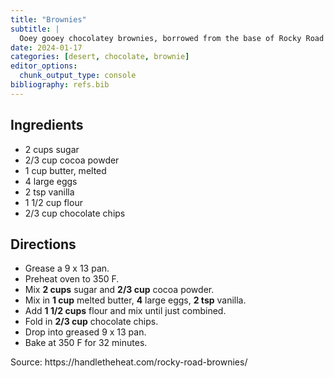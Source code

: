```yaml
---
title: "Brownies"
subtitle: |
  Ooey gooey chocolatey brownies, borrowed from the base of Rocky Road Brownies.
date: 2024-01-17
categories: [desert, chocolate, brownie]
editor_options:
  chunk_output_type: console
bibliography: refs.bib
---
```


## Ingredients

* 2 cups sugar
* 2/3 cup cocoa powder
* 1 cup butter, melted
* 4 large eggs
* 2 tsp vanilla
* 1 1/2 cup flour
* 2/3 cup chocolate chips

## Directions

* Grease a 9 x 13 pan.
* Preheat oven to 350 F.
* Mix **2 cups** sugar and **2/3 cup** cocoa powder.
* Mix in **1 cup** melted butter, **4** large eggs, **2 tsp** vanilla.
* Add **1 1/2 cups** flour and mix until just combined.
* Fold in **2/3 cup** chocolate chips.
* Drop into greased 9 x 13 pan.
* Bake at 350 F for 32 minutes.

Source: https://handletheheat.com/rocky-road-brownies/
